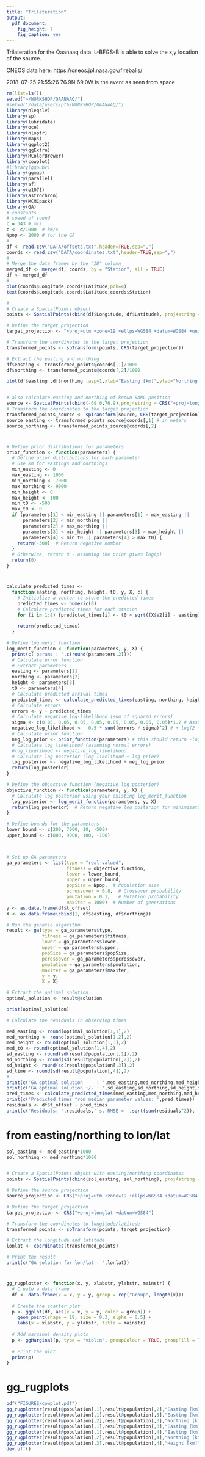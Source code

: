 ```yaml
---
title: "Trilateration"
output: 
  pdf_document: 
    fig_height: 7
    fig_caption: yes
---
```


Trilateration for the Qaanaaq data. L-BFGS-B is able to solve the x,y location of the source.

CNEOS data here: https://cneos.jpl.nasa.gov/fireballs/

2018-07-25 21:55:26	76.9N	69.0W is the event as seen from space

```r
rm(list=ls())
setwd("~/WORKSHOP/QAANAAQ/")
#setwd("/data/users/pth/WORKSHOP/QAANAAQ/")
library(nleqslv)
library(sp)
library(lubridate)
library(oce)
library(nloptr)
library(maps)
library(ggplot2)
library(ggExtra)
library(RColorBrewer)
library(cowplot)
#library(ggpubr)
library(ggmap)
library(parallel)
library(sf)
library(e1071)
library(astrochron)
library(MCMCpack)
library(GA)
# constants
# speed of sound
c = 343 # m/s
c <- c/1000  # km/s
Npop <- 2000 # for the GA
#
df <- read.csv("DATA/offsets.txt",header=TRUE,sep=",")
coords <- read.csv("DATA/coordinates.txt",header=TRUE,sep=",")
#
# Merge the data frames by the "ID" column
merged_df <- merge(df, coords, by = "Station", all = TRUE)
df <- merged_df
#
plot(coords$Longitude,coords$Latitude,pch=4)
text(coords$Longitude,coords$Latitude,coords$Station)
```



```r

#
# Create a SpatialPoints object
points <- SpatialPoints(cbind(df$Longitude, df$Latitude), proj4string = CRS("+proj=longlat +ellps=WGS84"))

# Define the target projection
target_projection <- "+proj=utm +zone=19 +ellps=WGS84 +datum=WGS84 +units=m +no_defs"

# Transform the coordinates to the target projection
transformed_points <- spTransform(points, CRS(target_projection))

# Extract the easting and northing
df$easting <- transformed_points@coords[,1]/1000
df$northing <- transformed_points@coords[,2]/1000

plot(df$easting ,df$northing ,asp=1,xlab="Easting [km]",ylab="Northing [km]",pch=19,cex=0.5)


# also calculate easting and northing of known BANG position
source <- SpatialPoints(cbind(-69.0,76.9),proj4string = CRS("+proj=longlat +ellps=WGS84"))
# Transform the coordinates to the target projection
transformed_points_source <- spTransform(source, CRS(target_projection))
source_easting <- transformed_points_source@coords[,1] # in meters
source_northing <- transformed_points_source@coords[,2]
```
#

```r
# Define prior distributions for parameters
prior_function <- function(parameters) {
  # Define prior distributions for each parameter
  # use km for eastings and northings
  min_easting <- 0
  max_easting <- 1000
  min_northing <- 7000
  max_northing <- 9000
  min_height <- 0
  max_height <- 100
  min_t0 <- -500
  max_t0 <- 0
  if (parameters[1] < min_easting || parameters[1] > max_easting ||
      parameters[2] < min_northing ||
      parameters[2] > max_northing ||
      parameters[3] < min_height || parameters[3] > max_height ||
      parameters[4] < min_t0 || parameters[4] > max_t0) {
    return(-300)  # Return negative number
  }
  # Otherwise, return 0 - assuming the prior gives log(p)
  return(0)
}
```


#
```r
calculate_predicted_times <-
  function(easting, northing, height, t0, y, X, c) {
    # Initialize a vector to store the predicted times
    predicted_times <- numeric(8)
    # Calculate predicted times for each station
    for (i in 1:8) {predicted_times[i] <- t0 + sqrt((X$V2[i] - easting) ^ 2 + (X$V3[i] - northing) ^ 2 + (0 - height) ^2) / c }
    
    return(predicted_times)
  }

```



```r
# Define log merit function
log_merit_function <- function(parameters, y, X) {
  print(c('params : ',c(round(parameters,2))))
  # Calculate error function
  # Extract parameters
  easting <- parameters[1]
  northing <- parameters[2]
  height <- parameters[3]
  t0 <- parameters[4]
  # Calculate predicted arrival times
  predicted_times <- calculate_predicted_times(easting, northing, height, t0, y, X, c)
  # Calculate errors
  errors <- y - predicted_times
  # Calculate negative log-likelihood (sum of squared errors)
  sigma <- c(0.05, 0.05, 0.05, 0.05, 0.05, 0.05, 0.05, 0.05)*1.2 # Assuming constant variance
  negative_log_likelihood <- -0.5 * sum((errors / sigma)^2) # + log(2 * pi * sigma^2))
  # Calculate prior function
  neg_log_prior <- prior_function(parameters) # this should return -log(prior)
  # Calculate log likelihood (assuming normal errors)
  #log_likelihood <- negative_log_likelihood  
  # Calculate log posterior (log likelihood + log prior)
  log_posterior <- negative_log_likelihood + neg_log_prior
  return(log_posterior)
}
```

```r
# Define the objective function (negative log posterior)
objective_function <- function(parameters, y, X) {
  # Calculate log posterior using your existing log_merit_function
  log_posterior <- log_merit_function(parameters, y, X)
  return(log_posterior)  # Return negative log posterior for minimization
}
```


```r


# Define bounds for the parameters
lower_bound <- c(200, 7000, 10, -500)
upper_bound <- c(800, 9000, 100, -100)



# Set up GA parameters
ga_parameters <- list(type = "real-valued",
                      fitness = objective_function,
                      lower = lower_bound,
                      upper = upper_bound,
                      popSize = Npop,  # Population size
                      pcrossover = 0.8,  # Crossover probability
                      pmutation = 0.1,   # Mutation probability
                      maxiter = 1000)  # Number of generations
y <- as.data.frame(df$t_offset)
X <- as.data.frame(cbind(1, df$easting, df$northing))

# Run the genetic algorithm
result <- ga(type = ga_parameters$type,
             fitness = ga_parameters$fitness,
             lower = ga_parameters$lower,
             upper = ga_parameters$upper,
             popSize = ga_parameters$popSize,
             pcrossover = ga_parameters$pcrossover,
             pmutation = ga_parameters$pmutation,
             maxiter = ga_parameters$maxiter,
             y = y,
             X = X)

# Extract the optimal solution
optimal_solution <- result@solution

print(optimal_solution)

# Calculate the residuals in observing times

med_easting <- round(optimal_solution[1,1],2)
med_northing <- round(optimal_solution[1,2],2)
med_height <- round(optimal_solution[1,3],2)
med_t0 <- round(optimal_solution[1,4],2)
sd_easting <- round(sd(result@population[,1]),2)
sd_northing <- round(sd(result@population[,2]),2)
sd_height <- round(sd(result@population[,3]),2)
sd_time <- round(sd(result@population[,4]),2)
#
print(c('GA optimal solution     : ',med_easting,med_northing,med_height,med_t0))
print(c('GA optimal solution +/- : ',sd_easting,sd_northing,sd_height,sd_time))
pred_times <- calculate_predicted_times(med_easting,med_northing,med_height,med_t0,y,X,c)
print(c('Predicted times from median parameter values: ',pred_times))
residuals <- df$t_offset - pred_times
print(c('Residuals: ',residuals,' s. RMSE = ',sqrt(sum(residuals^2)),' s.'))
```

# from easting/northing to lon/lat
```r
sol_easting <- med_easting*1000
sol_northing <- med_northing*1000


# Create a SpatialPoints object with easting/northing coordinates
points <- SpatialPoints(cbind(sol_easting, sol_northing), proj4string = CRS("+proj=utm +zone=19 +ellps=WGS84 +datum=WGS84 +units=m +no_defs"))

# Define the source projection
source_projection <- CRS("+proj=utm +zone=19 +ellps=WGS84 +datum=WGS84 +units=m +no_defs")

# Define the target projection
target_projection <- CRS("+proj=longlat +datum=WGS84")

# Transform the coordinates to longitude/latitude
transformed_points <- spTransform(points, target_projection)

# Extract the longitude and latitude
lonlat <- coordinates(transformed_points)

# Print the result
print(c("GA solution for lon/lat : ",lonlat))

```





#
```r
gg_rugplotter <- function(x, y, xlabstr, ylabstr, mainstr) {
  # Create a data frame
  df <- data.frame(x = x, y = y, group = rep("Group", length(x)))
  
  # Create the scatter plot
  p <- ggplot(df, aes(x = x, y = y, color = group)) +
    geom_point(shape = 19, size = 0.3, alpha = 0.5) +
    labs(x = xlabstr, y = ylabstr, title = mainstr)
  
  # Add marginal density plots
  p <- ggMarginal(p, type = "violin", groupColour = TRUE, groupFill = TRUE)
  
  # Print the plot
  print(p)
}
```

# gg_rugplots
```r
pdf("FIGURES/cowplot.pdf")
gg_rugplotter(result@population[,1],result@population[,2],"Easting [km]","Northing [km]","GA population assuming UTM zone 19")
gg_rugplotter(result@population[,1],result@population[,3],"Easting [km]","Height [km]","GA population assuming UTM zone 19")
gg_rugplotter(result@population[,2],result@population[,3],"Northing [km]","Height [km]","GA population assuming UTM zone 19")
gg_rugplotter(result@population[,1],result@population[,3],"Easting [km]","Height [km]","GA population assuming UTM zone 19")
gg_rugplotter(result@population[,1],result@population[,4],"Easting [km]","Time [s]","GA population assuming UTM zone 19")
gg_rugplotter(result@population[,2],result@population[,4],"Northing [km]","Time [s]","GA population assuming UTM zone 19")
gg_rugplotter(result@population[,3],result@population[,4],"Height [km]","Time [s]","GA population assuming UTM zone 19")
dev.off()
```
